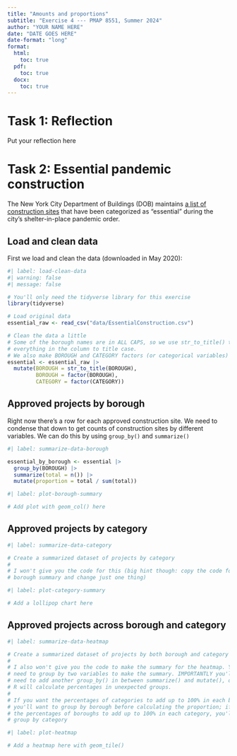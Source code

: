 ```yaml
---
title: "Amounts and proportions"
subtitle: "Exercise 4 --- PMAP 8551, Summer 2024"
author: "YOUR NAME HERE"
date: "DATE GOES HERE"
date-format: "long"
format:
  html:
    toc: true
  pdf:
    toc: true
  docx:
    toc: true
---
```


# Task 1: Reflection

Put your reflection here


# Task 2: Essential pandemic construction

The New York City Department of Buildings (DOB) maintains [a list of construction sites](https://www1.nyc.gov/assets/buildings/html/essential-active-construction.html) that have been categorized as "essential" during the city's shelter-in-place pandemic order.

## Load and clean data

First we load and clean the data (downloaded in May 2020):

```r
#| label: load-clean-data
#| warning: false
#| message: false

# You'll only need the tidyverse library for this exercise
library(tidyverse)

# Load original data
essential_raw <- read_csv("data/EssentialConstruction.csv")

# Clean the data a little
# Some of the borough names are in ALL CAPS, so we use str_to_title() to convert
# everything in the column to title case.
# We also make BOROUGH and CATEGORY factors (or categorical variables)
essential <- essential_raw |> 
  mutate(BOROUGH = str_to_title(BOROUGH),
         BOROUGH = factor(BOROUGH),
         CATEGORY = factor(CATEGORY))
```

## Approved projects by borough

Right now there's a row for each approved construction site. We need to condense that down to get counts of construction sites by different variables. We can do this by using `group_by()` and `summarize()`

```r
#| label: summarize-data-borough

essential_by_borough <- essential |>
  group_by(BOROUGH) |>
  summarize(total = n()) |>
  mutate(proportion = total / sum(total))
```

```r
#| label: plot-borough-summary

# Add plot with geom_col() here
```


## Approved projects by category

```r
#| label: summarize-data-category

# Create a summarized dataset of projects by category
#
# I won't give you the code for this (big hint though: copy the code for the
# borough summary and change just one thing)
```

```r
#| label: plot-category-summary

# Add a lollipop chart here
```


## Approved projects across borough and category

```r
#| label: summarize-data-heatmap

# Create a summarized dataset of projects by both borough and category
#
# I also won't give you the code to make the summary for the heatmap. You'll
# need to group by two variables to make the summary. IMPORTANTLY you'll also
# need to add another group_by() in between summarize() and mutate(), otherwise,
# R will calculate percentages in unexpected groups.
#
# If you want the percentages of categories to add up to 100% in each borough,
# you'll want to group by borough before calculating the proportion; if you want
# the percentages of boroughs to add up to 100% in each category, you'll want to
# group by category
```

```r
#| label: plot-heatmap

# Add a heatmap here with geom_tile()
```
